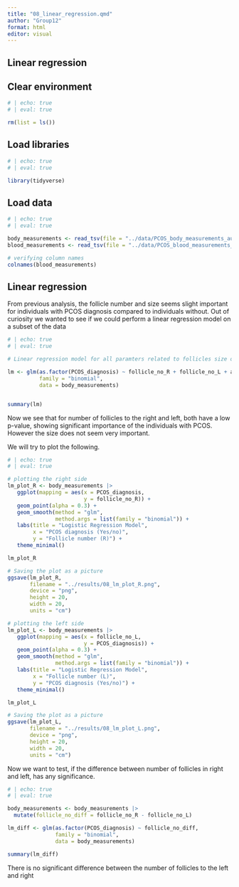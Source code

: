 ```yaml
---
title: "08_linear_regression.qmd"
author: "Group12"
format: html
editor: visual
---
```


## Linear regression

## Clear environment

```r
# | echo: true 
# | eval: true  

rm(list = ls())
```

## Load libraries

```r
# | echo: true 
# | eval: true  

library(tidyverse)

```

## Load data

```r
# | echo: true 
# | eval: true 

body_measurements <- read_tsv(file = "../data/PCOS_body_measurements_aug.tsv")
blood_measurements <- read_tsv(file = "../data/PCOS_blood_measurements_aug.tsv")

# verifying column names
colnames(blood_measurements)
```

## Linear regression

From previous analysis, the follicle number and size seems slight important for individuals with PCOS diagnosis compared to individuals without. Out of curiosity we wanted to see if we could perform a linear regression model on a subset of the data

```r
# | echo: true 
# | eval: true 

# Linear regression model for all paramters related to follicles size of number

lm <- glm(as.factor(PCOS_diagnosis) ~ follicle_no_R + follicle_no_L + avg_fsize_R + avg_fsize_L, 
          family = "binomial",
          data = body_measurements)


summary(lm)

```

Now we see that for number of follicles to the right and left, both have a low p-value, showing significant importance of the individuals with PCOS. However the size does not seem very important.

We will try to plot the following.

```r
# | echo: true 
# | eval: true 

# plotting the right side
lm_plot_R <- body_measurements |>
   ggplot(mapping = aes(x = PCOS_diagnosis, 
                        y = follicle_no_R)) +
   geom_point(alpha = 0.3) +
   geom_smooth(method = "glm",
               method.args = list(family = "binomial")) +
   labs(title = "Logistic Regression Model",
        x = "PCOS diagnosis (Yes/no)",
        y = "Follicle number (R)") +
   theme_minimal()

lm_plot_R

# Saving the plot as a picture
ggsave(lm_plot_R,
       filename = "../results/08_lm_plot_R.png",
       device = "png",
       height = 20,
       width = 20,
       units = "cm")

# plotting the left side
lm_plot_L <- body_measurements |>
   ggplot(mapping = aes(x = follicle_no_L, 
                        y = PCOS_diagnosis)) +
   geom_point(alpha = 0.3) +
   geom_smooth(method = "glm",
               method.args = list(family = "binomial")) +
   labs(title = "Logistic Regression Model",
        x = "Follicle number (L)",
        y = "PCOS diagnosis (Yes/no)") +
   theme_minimal()

lm_plot_L

# Saving the plot as a picture
ggsave(lm_plot_L,
       filename = "../results/08_lm_plot_L.png",
       device = "png",
       height = 20,
       width = 20,
       units = "cm")

```

Now we want to test, if the difference between number of follicles in right and left, has any significance.

```r
# | echo: true 
# | eval: true 

body_measurements <- body_measurements |>
  mutate(follicle_no_diff = follicle_no_R - follicle_no_L)

lm_diff <- glm(as.factor(PCOS_diagnosis) ~ follicle_no_diff, 
               family = "binomial",
               data = body_measurements)

summary(lm_diff)


```

There is no significant difference between the number of follicles to the left and right
